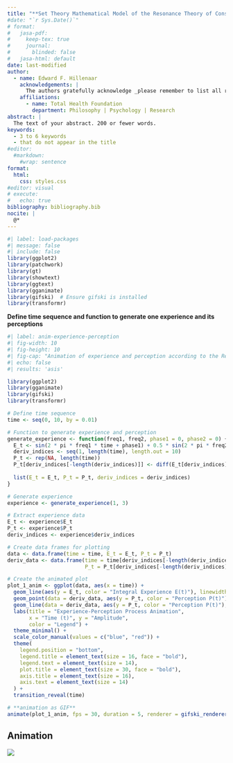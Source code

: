 ```yaml
---
title: "**Set Theory Mathematical Model of the Resonance Theory of Consciousness**"
#date: "`r Sys.Date()`"
# format:
#   jasa-pdf:
#     keep-tex: true  
#     journal:
#       blinded: false
#   jasa-html: default
date: last-modified
author:
  - name: Edward F. Hillenaar
    acknowledgements: | 
      The authors gratefully acknowledge _please remember to list all relevant funding sources in the non-anonymized (unblinded) version_.
    affiliations:
      - name: Total Health Foundation
        department: Philosophy | Psychology | Research
abstract: |
  The text of your abstract. 200 or fewer words.
keywords:
  - 3 to 6 keywords
  - that do not appear in the title
#editor: 
  #markdown: 
    #wrap: sentence
format: 
  html:
    css: styles.css
#editor: visual
# execute: 
#   echo: true
bibliography: bibliography.bib
nocite: |
  @*
---
```

```r
#| label: load-packages
#| message: false
#| include: false
library(ggplot2)
library(patchwork)
library(gt)
library(showtext)
library(ggtext)
library(gganimate)
library(gifski)  # Ensure gifski is installed
library(transformr)

```

**Define time sequence and function to generate one experience and its perceptions**


```r
#| label: anim-experience-perception
#| fig-width: 10
#| fig-height: 10
#| fig-cap: "Animation of experience and perception according to the Resonance Theory of Consciousness."
#| echo: false
#| results: 'asis'

library(ggplot2)
library(gganimate)
library(gifski)
library(transformr)

# Define time sequence
time <- seq(0, 10, by = 0.01)

# Function to generate experience and perception
generate_experience <- function(freq1, freq2, phase1 = 0, phase2 = 0) {
  E_t <- sin(2 * pi * freq1 * time + phase1) + 0.5 * sin(2 * pi * freq2 * time + phase2)
  deriv_indices <- seq(1, length(time), length.out = 10)
  P_t <- rep(NA, length(time))
  P_t[deriv_indices[-length(deriv_indices)]] <- diff(E_t[deriv_indices]) / diff(time[deriv_indices])
  
  list(E_t = E_t, P_t = P_t, deriv_indices = deriv_indices)
}

# Generate experience
experience <- generate_experience(1, 3)

# Extract experience data
E_t <- experience$E_t
P_t <- experience$P_t
deriv_indices <- experience$deriv_indices

# Create data frames for plotting
data <- data.frame(time = time, E_t = E_t, P_t = P_t)
deriv_data <- data.frame(time = time[deriv_indices[-length(deriv_indices)]],
                         P_t = P_t[deriv_indices[-length(deriv_indices)]])

# Create the animated plot
plot_1_anim <- ggplot(data, aes(x = time)) +
  geom_line(aes(y = E_t, color = "Integral Experience E(t)"), linewidth = 1.5) +
  geom_point(data = deriv_data, aes(y = P_t, color = "Perception P(t)"), size = 8, shape = 16, na.rm = TRUE) +
  geom_line(data = deriv_data, aes(y = P_t, color = "Perception P(t)"), linewidth = 1.5, linetype = "dashed", na.rm = TRUE) +
  labs(title = "Experience-Perception Process Animation",
       x = "Time (t)", y = "Amplitude",
       color = "Legend") +
  theme_minimal() +
  scale_color_manual(values = c("blue", "red")) +
  theme(
    legend.position = "bottom",
    legend.title = element_text(size = 16, face = "bold"),  
    legend.text = element_text(size = 14),                 
    plot.title = element_text(size = 30, face = "bold"),       
    axis.title = element_text(size = 16),                      
    axis.text = element_text(size = 14)                        
  ) +
  transition_reveal(time)  

# **animation as GIF**
animate(plot_1_anim, fps = 30, duration = 5, renderer = gifski_renderer())

```
## Animation

![](animation.gif)

